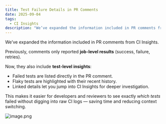 ```yaml
---
title: Test Failure Details in PR Comments
date: 2025-09-04
tags:
  - CI Insights
description: "We’ve expanded the information included in PR comments from CI Insights."
---
```


We’ve expanded the information included in PR comments from CI Insights.

Previously, comments only reported **job-level results** (success, failure, retries).

Now, they also include **test-level insights**:

- Failed tests are listed directly in the PR comment.
- Flaky tests are highlighted with their recent history.
- Linked details let you jump into CI Insights for deeper investigation.

This makes it easier for developers and reviewers to see exactly *which tests* failed without digging into raw CI logs — saving time and reducing context switching.

![image.png](./images/test-failure-details-in-pr-comments/image.png)
